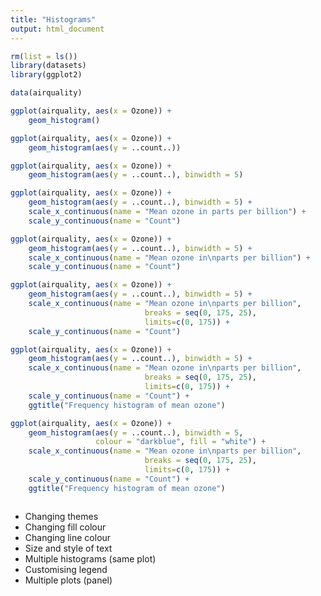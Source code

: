 ```yaml
---
title: "Histograms"
output: html_document
---
```


```r
rm(list = ls())
library(datasets)
library(ggplot2)

data(airquality)
```

```r
ggplot(airquality, aes(x = Ozone)) + 
    geom_histogram()
```

```r
ggplot(airquality, aes(x = Ozone)) + 
    geom_histogram(aes(y = ..count..))

```

```r
ggplot(airquality, aes(x = Ozone)) + 
    geom_histogram(aes(y = ..count..), binwidth = 5)

```

```r
ggplot(airquality, aes(x = Ozone)) + 
    geom_histogram(aes(y = ..count..), binwidth = 5) +
    scale_x_continuous(name = "Mean ozone in parts per billion") +
    scale_y_continuous(name = "Count")
```

```r
ggplot(airquality, aes(x = Ozone)) + 
    geom_histogram(aes(y = ..count..), binwidth = 5) +
    scale_x_continuous(name = "Mean ozone in\nparts per billion") +
    scale_y_continuous(name = "Count")
```

```r
ggplot(airquality, aes(x = Ozone)) + 
    geom_histogram(aes(y = ..count..), binwidth = 5) +
    scale_x_continuous(name = "Mean ozone in\nparts per billion",
                              breaks = seq(0, 175, 25),
                              limits=c(0, 175)) +
    scale_y_continuous(name = "Count")
``` 

```r
ggplot(airquality, aes(x = Ozone)) + 
    geom_histogram(aes(y = ..count..), binwidth = 5) +
    scale_x_continuous(name = "Mean ozone in\nparts per billion",
                              breaks = seq(0, 175, 25),
                              limits=c(0, 175)) +
    scale_y_continuous(name = "Count") +
    ggtitle("Frequency histogram of mean ozone")

```

```r
ggplot(airquality, aes(x = Ozone)) + 
    geom_histogram(aes(y = ..count..), binwidth = 5,
                   colour = "darkblue", fill = "white") +
    scale_x_continuous(name = "Mean ozone in\nparts per billion",
                              breaks = seq(0, 175, 25),
                              limits=c(0, 175)) +
    scale_y_continuous(name = "Count") +
    ggtitle("Frequency histogram of mean ozone")
```

```r

```

- Changing themes
- Changing fill colour
- Changing line colour
- Size and style of text
- Multiple histograms (same plot)
- Customising legend
- Multiple plots (panel)

